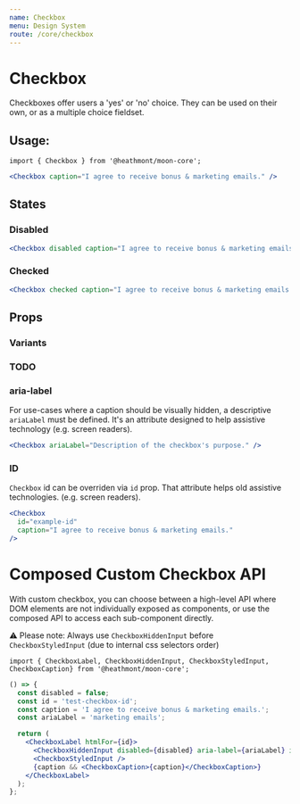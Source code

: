 ```yaml
---
name: Checkbox
menu: Design System
route: /core/checkbox
---
```


# Checkbox

Checkboxes offer users a 'yes' or 'no' choice. They can be used on their own,
or as a multiple choice fieldset.

## Usage:

```
import { Checkbox } from '@heathmont/moon-core';
```

```jsx react-live
<Checkbox caption="I agree to receive bonus & marketing emails." />
```

## States

### Disabled

```jsx react-live
<Checkbox disabled caption="I agree to receive bonus & marketing emails." />
```

### Checked

```jsx react-live
<Checkbox checked caption="I agree to receive bonus & marketing emails." />
```

## Props

### Variants

### TODO

### aria-label

For use-cases where a caption should be visually hidden, a descriptive `ariaLabel`
must be defined. It's an attribute designed to help assistive technology (e.g. screen readers).

```jsx react-live
<Checkbox ariaLabel="Description of the checkbox's purpose." />
```

### ID

`Checkbox` id can be overriden via `id` prop. That attribute helps old assistive technologies. (e.g. screen readers).

```jsx react-live
<Checkbox
  id="example-id"
  caption="I agree to receive bonus & marketing emails."
/>
```

# Composed Custom Checkbox API

With custom checkbox, you can choose between a high-level API where DOM elements are not individually exposed as components,
or use the composed API to access each sub-component directly.

⚠️ Please note: Always use `CheckboxHiddenInput` before `CheckboxStyledInput` (due to internal css selectors order)

```
import { CheckboxLabel, CheckboxHiddenInput, CheckboxStyledInput, CheckboxCaption} from '@heathmont/moon-core';
```

```jsx react-live
() => {
  const disabled = false;
  const id = 'test-checkbox-id';
  const caption = 'I agree to receive bonus & marketing emails.';
  const ariaLabel = 'marketing emails';

  return (
    <CheckboxLabel htmlFor={id}>
      <CheckboxHiddenInput disabled={disabled} aria-label={ariaLabel} id={id} />
      <CheckboxStyledInput />
      {caption && <CheckboxCaption>{caption}</CheckboxCaption>}
    </CheckboxLabel>
  );
};
```
